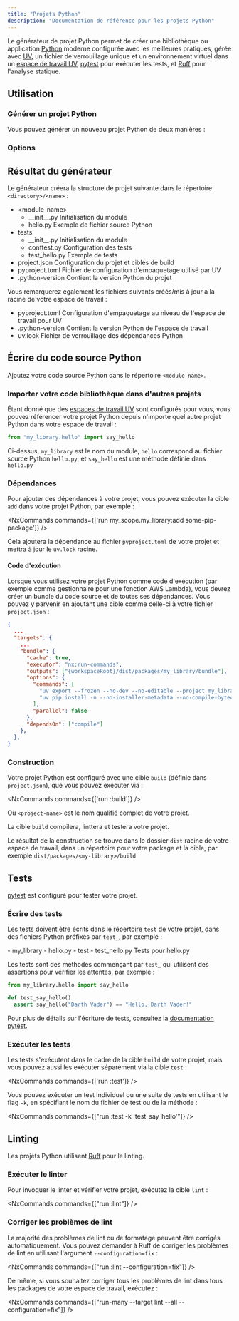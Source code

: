 ```yaml
---
title: "Projets Python"
description: "Documentation de référence pour les projets Python"
---
```





Le générateur de projet Python permet de créer une bibliothèque ou application [Python](https://www.python.org/) moderne configurée avec les meilleures pratiques, gérée avec [UV](https://docs.astral.sh/uv/), un fichier de verrouillage unique et un environnement virtuel dans un [espace de travail UV](https://docs.astral.sh/uv/concepts/projects/workspaces/), [pytest](https://docs.pytest.org/en/stable/) pour exécuter les tests, et [Ruff](https://docs.astral.sh/ruff/) pour l'analyse statique.

## Utilisation

### Générer un projet Python

Vous pouvez générer un nouveau projet Python de deux manières :

<RunGenerator generator="py#project" />

### Options

<GeneratorParameters generator="py#project" />

## Résultat du générateur

Le générateur créera la structure de projet suivante dans le répertoire `<directory>/<name>` :

<FileTree>

  - \<module-name>
    - \_\_init\_\_.py Initialisation du module
    - hello.py Exemple de fichier source Python
  - tests
    - \_\_init\_\_.py Initialisation du module
    - conftest.py Configuration des tests
    - test_hello.py Exemple de tests
  - project.json Configuration du projet et cibles de build
  - pyproject.toml Fichier de configuration d'empaquetage utilisé par UV
  - .python-version Contient la version Python du projet

</FileTree>

Vous remarquerez également les fichiers suivants créés/mis à jour à la racine de votre espace de travail :

<FileTree>

  - pyproject.toml Configuration d'empaquetage au niveau de l'espace de travail pour UV
  - .python-version Contient la version Python de l'espace de travail
  - uv.lock Fichier de verrouillage des dépendances Python

</FileTree>

## Écrire du code source Python

Ajoutez votre code source Python dans le répertoire `<module-name>`.

### Importer votre code bibliothèque dans d'autres projets

Étant donné que des [espaces de travail UV](https://docs.astral.sh/uv/concepts/projects/workspaces/) sont configurés pour vous, vous pouvez référencer votre projet Python depuis n'importe quel autre projet Python dans votre espace de travail :

```python title="packages/my_other_project/my_other_project/main.py"
from "my_library.hello" import say_hello
```

Ci-dessus, `my_library` est le nom du module, `hello` correspond au fichier source Python `hello.py`, et `say_hello` est une méthode définie dans `hello.py`

### Dépendances

Pour ajouter des dépendances à votre projet, vous pouvez exécuter la cible `add` dans votre projet Python, par exemple :

<NxCommands commands={['run my_scope.my_library:add some-pip-package']} />

Cela ajoutera la dépendance au fichier `pyproject.toml` de votre projet et mettra à jour le `uv.lock` racine.

#### Code d'exécution

Lorsque vous utilisez votre projet Python comme code d'exécution (par exemple comme gestionnaire pour une fonction AWS Lambda), vous devrez créer un bundle du code source et de toutes ses dépendances. Vous pouvez y parvenir en ajoutant une cible comme celle-ci à votre fichier `project.json` :

```json title="project.json"
{
  ...
  "targets": {
    ...
    "bundle": {
      "cache": true,
      "executor": "nx:run-commands",
      "outputs": ["{workspaceRoot}/dist/packages/my_library/bundle"],
      "options": {
        "commands": [
          "uv export --frozen --no-dev --no-editable --project my_library -o dist/packages/my_library/bundle/requirements.txt",
          "uv pip install -n --no-installer-metadata --no-compile-bytecode --python-platform x86_64-manylinux2014 --python `uv python pin` --target dist/packages/my_library/bundle -r dist/packages/my_library/bundle/requirements.txt"
        ],
        "parallel": false
      },
      "dependsOn": ["compile"]
    },
  },
}
```

### Construction

Votre projet Python est configuré avec une cible `build` (définie dans `project.json`), que vous pouvez exécuter via :

<NxCommands commands={['run <project-name>:build']} />

Où `<project-name>` est le nom qualifié complet de votre projet.

La cible `build` compilera, linttera et testera votre projet.

Le résultat de la construction se trouve dans le dossier `dist` racine de votre espace de travail, dans un répertoire pour votre package et la cible, par exemple `dist/packages/<my-library>/build`

## Tests

[pytest](https://docs.pytest.org/en/stable/) est configuré pour tester votre projet.

### Écrire des tests

Les tests doivent être écrits dans le répertoire `test` de votre projet, dans des fichiers Python préfixés par `test_`, par exemple :

<FileTree>
  - my_library
    - hello.py
  - test
    - test_hello.py Tests pour hello.py
</FileTree>

Les tests sont des méthodes commençant par `test_` qui utilisent des assertions pour vérifier les attentes, par exemple :

```python title="test/test_hello.py"
from my_library.hello import say_hello

def test_say_hello():
  assert say_hello("Darth Vader") == "Hello, Darth Vader!"
```

Pour plus de détails sur l'écriture de tests, consultez la [documentation pytest](https://docs.pytest.org/en/stable/how-to/assert.html#).

### Exécuter les tests

Les tests s'exécutent dans le cadre de la cible `build` de votre projet, mais vous pouvez aussi les exécuter séparément via la cible `test` :

<NxCommands commands={['run <project-name>:test']} />

Vous pouvez exécuter un test individuel ou une suite de tests en utilisant le flag `-k`, en spécifiant le nom du fichier de test ou de la méthode :

<NxCommands commands={["run <project-name>:test -k 'test_say_hello'"]} />

## Linting

Les projets Python utilisent [Ruff](https://docs.astral.sh/ruff/) pour le linting.

### Exécuter le linter

Pour invoquer le linter et vérifier votre projet, exécutez la cible `lint` :

<NxCommands commands={["run <project-name>:lint"]} />

### Corriger les problèmes de lint

La majorité des problèmes de lint ou de formatage peuvent être corrigés automatiquement. Vous pouvez demander à Ruff de corriger les problèmes de lint en utilisant l'argument `--configuration=fix` :

<NxCommands commands={["run <project-name>:lint --configuration=fix"]} />

De même, si vous souhaitez corriger tous les problèmes de lint dans tous les packages de votre espace de travail, exécutez :

<NxCommands commands={["run-many --target lint --all --configuration=fix"]} />